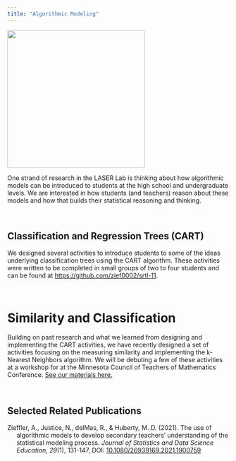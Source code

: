 ```yaml
---
title: "Algorithmic Modeling"
---
```


![](/img/tree.png){fig-align="center" width="312"}

One strand of research in the LASER Lab is thinking about how algorithmic models can be introduced to students at the high school and undergraduate levels. We are interested in how students (and teachers) reason about these models and how that builds their statistical reasoning and thinking.

<br />

## Classification and Regression Trees (CART)

We designed several activities to introduce students to some of the ideas underlying classification trees using the CART algorithm. These activities were written to be completed in small groups of two to four students and can be found at <https://github.com/zief0002/srtl-11>. 



<br />

# Similarity and Classification


Building on past research and what we learned from designing and implementing the CART activities, we have recently designed a set of activities focusing on the measuring similarity and implementing the k-Nearest Neighbors algorithm. We will be debuting a few of these activities at a workshop for at the Minnesota Council of Teachers of Mathematics Conference. [See our materials here.](https://laser-umn.github.io/sessions/knn-classification.html)

<br />


## Selected Related Publications

:::{.hanging-indent}
Zieffler, A., Justice, N., delMas, R., & Huberty, M. D. (2021). The use of algorithmic models to develop secondary teachers' understanding of the statistical modeling process. *Journal of Statistics and Data Science Education*, *29*(1), 131-147, DOI: [10.1080/26939169.2021.1900759](https://doi.org/10.1080/26939169.2021.1900759)
:::
